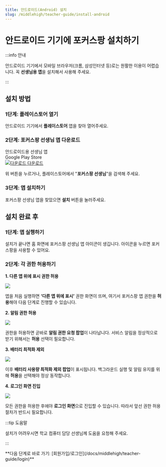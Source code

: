 ```yaml
---
title: 안드로이드(Android) 설치
slug: /middlehigh/teacher-guide/install-android
---
```



# 안드로이드 기기에 포커스팡 설치하기

:::info 안내

안드로이드 기기에서 모바일 브라우저(크롬, 삼성인터넷 등)로는 원활한 이용이 어렵습니다. 꼭 **선생님용 앱**을 설치해서 사용해 주세요.

:::

## 설치 방법

### 1단계: 플레이스토어 열기

안드로이드 기기에서 **플레이스토어** 앱을 찾아 열어주세요.

### 2단계: 포커스팡 선생님 앱 다운로드

<div class="fp-download-container fp-download-blue">
  <div>
    <div class="fp-download-title">안드로이드용 선생님 앱</div>
    <div class="fp-download-desc">Google Play Store</div>
  </div>
  <a
    class="fp-download-button"
    href="https://play.google.com/store/apps/details?id=com.focuspang.teacher"
  >
    <img
      class="fp-download-icon"
      src="/img/download-white-icon.svg"
      alt="다운로드"
    />
    다운로드
  </a>
</div>

위 버튼을 누르거나, 플레이스토어에서 "**포커스팡 선생님**"을 검색해 주세요.

### 3단계: 앱 설치하기

포커스팡 선생님 앱을 찾았으면 **설치** 버튼을 눌러주세요.

## 설치 완료 후

### 1단계: 앱 실행하기

설치가 끝나면 홈 화면에 포커스팡 선생님 앱 아이콘이 생깁니다. 아이콘을 누르면 포커스팡을 사용할 수 있어요.

### 2단계: 각 권한 허용하기

**1. 다른 앱 위에 표시 권한 허용**

<Image src="/img/kr/elementary/teacher/12-01.jpg" size="lg" />

앱을 처음 실행하면 **‘다른 앱 위에 표시’** 권한 화면이 뜨며, 여기서 포커스팡 앱 권한을 **허용**해야 다음 단계로 진행할 수 있습니다.

**2. 알림 권한 허용**

<Image src="/img/kr/elementary/teacher/12-02.jpg" size="lg" />

권한을 허용하면 곧바로 **알림 권한 요청 팝업**이 나타납니다. 서비스 알림을 정상적으로 받기 위해서는 **허용** 선택이 필요합니다.

**3. 배터리 최적화 제외**

<Image src="/img/kr/elementary/teacher/12-03.jpg" size="lg" />

이후 **배터리 사용량 최적화 제외 팝업**이 표시됩니다. 백그라운드 실행 및 알림 유지를 위해 **허용**을 선택해야 정상 동작합니다.

**4. 로그인 화면 진입**

<Image src="/img/kr/elementary/teacher/12-04.jpg" size="lg" />

모든 권한을 허용한 후에야 **로그인 화면**으로 진입할 수 있습니다. 따라서 앞선 권한 허용 절차가 반드시 필요합니다.

:::tip 도움말

설치가 어려우시면 학교 컴퓨터 담당 선생님께 도움을 요청해 주세요.

:::

<div class="link-center">
  **다음 단계로 바로 가기:
  [회원가입/로그인](/docs/middlehigh/teacher-guide/login)**
</div>

